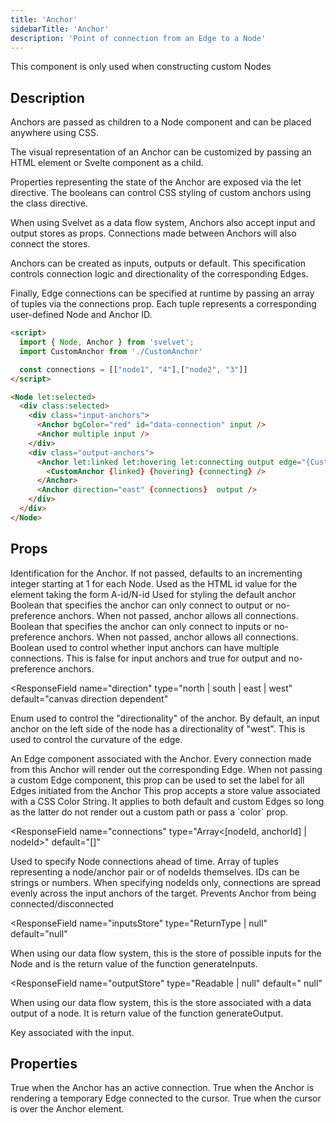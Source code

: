 ```yaml
---
title: 'Anchor'
sidebarTitle: 'Anchor'
description: 'Point of connection from an Edge to a Node'
---
```


<Info>This component is only used when constructing custom Nodes</Info>

## Description

Anchors are passed as children to a Node component and can be placed anywhere using CSS.

The visual representation of an Anchor can be customized by passing an HTML element or Svelte component as a child.

Properties representing the state of the Anchor are exposed via the let directive. The booleans can control CSS styling of custom anchors using the class directive.

When using Svelvet as a data flow system, Anchors also accept input and output stores as props. Connections made between Anchors will also connect the stores.

Anchors can be created as inputs, outputs or default. This specification controls connection logic and directionality of the corresponding Edges.

Finally, Edge connections can be specified at runtime by passing an array of tuples via the connections prop. Each tuple represents a corresponding user-defined Node and Anchor ID.

```HTML MyNode.svelte
<script>
  import { Node, Anchor } from 'svelvet';
  import CustomAnchor from './CustomAnchor'

  const connections = [["node1", "4"],["node2", "3"]]
</script>

<Node let:selected>
  <div class:selected>
    <div class="input-anchors">
      <Anchor bgColor="red" id="data-connection" input />
      <Anchor multiple input />
    </div>
    <div class="output-anchors">
      <Anchor let:linked let:hovering let:connecting output edge="{CustomEdge}">
        <CustomAnchor {linked} {hovering} {connecting} />
      </Anchor>
      <Anchor direction="east" {connections}  output />
    </div>
  </div>
</Node>
```

## Props

<ResponseField name="id" type="string | number" default="incrementing integer">
  Identification for the Anchor. If not passed, defaults to an incrementing
  integer starting at 1 for each Node. Used as the HTML id value for the element
  taking the form A-id/N-id
</ResponseField>

<ResponseField name="bgColor" type="CSS Color String" default="theme dependent">
  Used for styling the default anchor
</ResponseField>

<ResponseField name="input" type="boolean" default="false">
  Boolean that specifies the anchor can only connect to output or no-preference
  anchors. When not passed, anchor allows all connections.
</ResponseField>

<ResponseField name="output" type="boolean" default="false">
  Boolean that specifies the anchor can only connect to inputs or no-preference
  anchors. When not passed, anchor allows all connections.
</ResponseField>

<ResponseField name="multiple" type="boolean" default="input/output dependent">
  Boolean used to control whether input anchors can have multiple connections.
  This is false for input anchors and true for output and no-preference anchors.
</ResponseField>

<ResponseField
  name="direction"
  type="north | south | east | west"
  default="canvas direction dependent"
>
  Enum used to control the "directionality" of the anchor. By default, an input
  anchor on the left side of the node has a directionality of "west". This is
  used to control the curvature of the edge.
</ResponseField>

<ResponseField name="edge" type="Svelte Component | null" default="null">
  An Edge component associated with the Anchor. Every connection made from this
  Anchor will render out the corresponding Edge.
</ResponseField>
<ResponseField name="edgeLabel" type="string" default="">
  When not passing a custom Edge component, this prop can be used to set the
  label for all Edges initiated from the Anchor
</ResponseField>
<ResponseField
  name="edgeColor"
  type="Writable<CSS Color String>"
  default="theme dependent"
>
  This prop accepts a store value associated with a CSS Color String. It applies
  to both default and custom Edges so long as the latter do not render out a
  custom path or pass a `color` prop.
</ResponseField>

<ResponseField
  name="connections"
  type="Array<[nodeId, anchorId] | nodeId>"
  default="[]"
>
  Used to specify Node connections ahead of time. Array of tuples representing a
  node/anchor pair or of nodeIds themselves. IDs can be strings or numbers. When
  specifying nodeIds only, connections are spread evenly across the input
  anchors of the target.
</ResponseField>
<ResponseField name="locked" type="boolean" default="false">
  Prevents Anchor from being connected/disconnected
</ResponseField>

<ResponseField
  name="inputsStore"
  type="ReturnType<typeof generateInputs> | null"
  default="null"
>
  When using our data flow system, this is the store of possible inputs for the
  Node and is the return value of the function generateInputs.
</ResponseField>

<ResponseField
  name="outputStore"
  type="Readable<unknown> | null"
  default=" null"
>
  When using our data flow system, this is the store associated with a data
  output of a node. It is return value of the function generateOutput.
</ResponseField>

<ResponseField name="key" type="string | null" default="null">
  Key associated with the input.
</ResponseField>

## Properties

<ResponseField name="let:linked" type="boolean">
  True when the Anchor has an active connection.
</ResponseField>

<ResponseField name="let:connecting" type="boolean">
  True when the Anchor is rendering a temporary Edge connected to the cursor.
</ResponseField>

<ResponseField name="let:hovering" type="boolean">
  True when the cursor is over the Anchor element.
</ResponseField>
